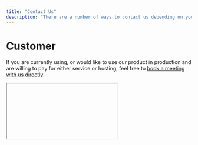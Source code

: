 ```yaml
---
title: "Contact Us"
description: "There are a number of ways to contact us depending on your needs"
---
```


# Customer

If you are currently using, or would like to use our product in production and are willing to pay for either service or hosting, 
feel free to [book a meeting with us directly](https://calendly.com/anarchy-ai/customer-call)

<iframe>
<!-- Calendly inline widget begin -->
<div class="calendly-inline-widget" data-url="https://calendly.com/anarchy-ai/customer-call" style="min-width:320px;height:700px;"></div>
<script type="text/javascript" src="https://assets.calendly.com/assets/external/widget.js" async></script>
<!-- Calendly inline widget end -->
</iframe>
